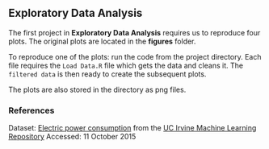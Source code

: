 ## Exploratory Data Analysis 

The first project in **Exploratory Data Analysis** requires us to reproduce four plots. The original plots are located in the **figures** folder. 


To reproduce one of the plots: run the code from the project directory. Each file requires the `Load Data.R` file which gets the data and cleans it. The `filtered data` is then ready to create the subsequent plots.  

The plots are also stored in the directory as png files. 

### References
Dataset: [Electric power consumption](https://d396qusza40orc.cloudfront.net/exdata%2Fdata%2Fhousehold_power_consumption.zip) from the [UC Irvine Machine Learning Repository](http://archive.ics.uci.edu/ml/)
Accessed: 11 October 2015 
